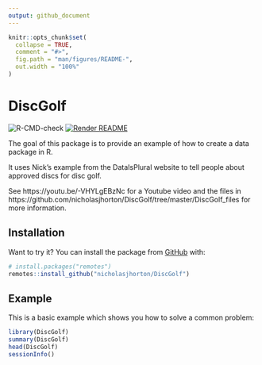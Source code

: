 ```yaml
---
output: github_document
---
```



<!-- README.md is generated from README.Rmd. Please edit that file -->

```r
knitr::opts_chunk$set(
  collapse = TRUE,
  comment = "#>",
  fig.path = "man/figures/README-",
  out.width = "100%"
)
```

# DiscGolf

<!-- badges: start -->
![R-CMD-check](https://github.com/nicholasjhorton/DiscGolf/workflows/R-CMD-check/badge.svg)
[![Render README](https://github.com/nicholasjhorton/DiscGolf/actions/workflows/render-README.yaml/badge.svg)](https://github.com/nicholasjhorton/DiscGolf/actions/workflows/render-README.yaml)
<!-- badges: end -->


The goal of this package is to provide an example of how to create a data package in R.

It uses Nick's example from the DataIsPlural website to tell people about approved discs for disc golf.

See https://youtu.be/-VHYLgEBzNc for a Youtube video and the files in https://github.com/nicholasjhorton/DiscGolf/tree/master/DiscGolf_files for more information. 

## Installation

Want to try it?
You can install the package from [GitHub](https://github.com/) with:

```r
# install.packages("remotes")
remotes::install_github("nicholasjhorton/DiscGolf")
```
## Example

This is a basic example which shows you how to solve a common problem:

```r
library(DiscGolf)
summary(DiscGolf)
head(DiscGolf)
sessionInfo()
```

